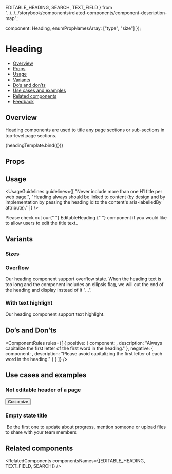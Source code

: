  EDITABLE_HEADING,
  SEARCH,
  TEXT_FIELD
} from "../../../storybook/components/related-components/component-description-map";

  component: Heading,
  enumPropNamesArray: ["type", "size"]
});

<Meta
  title="Text/LegacyHeading"
  component={Heading}
  argTypes={metaSettings.argTypes}
  decorators={metaSettings.decorators}
/>

<!--- Component template -->


<!--- Component documentation -->

# Heading

- [Overview](#overview)
- [Props](#props)
- [Usage](#usage)
- [Variants](#variants)
- [Do’s and don’ts](#dos-and-donts)
- [Use cases and examples](#use-cases-and-examples)
- [Related components](#related-components)
- [Feedback](#feedback)

## Overview

Heading components are used to title any page sections or sub-sections in top-level page sections.

<Canvas>
  <Story name="Overview" args={{ value: "Hello world" }}>
    {headingTemplate.bind({})}
  </Story>
</Canvas>

## Props

<ArgsTable story="Overview" />

## Usage

<UsageGuidelines
  guidelines={[
    "Never include more than one H1 title per web page.",
    "Heading always should be linked to content (by design and by implementation by passing the heading id to the content's aria-labelledBy attribute)."
  ]}
/>

<Tip title="Not what you were looking for?">
  Please check out our{" "}
  <Link href="/?path=/docs/inputs-editableheading--overview" withoutSpacing>
    EditableHeading
  </Link>{" "}
  component if you would like to allow users to edit the title text..
</Tip>

## Variants

### Sizes

<Canvas>
  <Story name="Sizes">
    <div style={{ display: "flex", flexDirection: "column" }}>
      <Heading type={Heading.types.h1} value="Hello H1" />
      <Heading type={Heading.types.h1} value="Hello H1 medium" size="medium" />
      <Heading type={Heading.types.h2} value="Hello H2" />
      <Heading type={Heading.types.h2} value="Hello H2 small" size="small" />
      <Heading type={Heading.types.h3} value="Hello H3" />
      <Heading type={Heading.types.h4} value="Suggest Edit H4" suggestEditOnHover />
      <Heading type={Heading.types.h5} value="H5 with tooltip" nonEllipsisTooltip="Click to edit" />
    </div>
  </Story>
</Canvas>

### Overflow

Our heading component support overflow state.
When the heading text is too long and the component includes an ellipsis flag, we will cut the end of the heading and display instead of it "...".

<Canvas>
  <Story name="Overflow">
    <div style={{ display: "flex", flexDirection: "column", width: "70%" }}>
      <Heading
        type={Heading.types.h2}
        value="Heading without overflow heading without overflow heading without overflow"
        ellipsis={false}
        nonEllipsisTooltip="Non ellipsis tooltip"
      />
      <Heading
        type={Heading.types.h2}
        value="Heading with overflow heading with overflow heading with overflow heading with overflow heading with overflow"
        ellipsis
        nonEllipsisTooltip="Non ellipsis tooltip (this tooltip is not shown since overflow)"
      />
      <div>
        <Heading
          type={Heading.types.h2}
          value="Heading with overflow when text is longer then 2 lines heading with overflow when text is longer then 2 lines heading with overflow when text is longer then 2 lines"
          ellipsisMaxLines={2}
          nonEllipsisTooltip="Non ellipsis tooltip (this tooltip is not shown since overflow)"
        />
      </div>
    </div>
  </Story>
</Canvas>

### With text highlight

Our heading component support text highlight.

<Canvas>
  <Story name="Text Highlight">
    <div style={{ display: "flex", flexDirection: "column", width: "70%" }}>
      <Heading
        type={Heading.types.h2}
        highlightTerm="heading highlight"
        value="Heading with highlight text heading with highlight text without overflow"
        ellipsis={false}
        nonEllipsisTooltip="Tooltip when no overflow"
      />
      <Heading
        type={Heading.types.h2}
        highlightTerm="heading highlight"
        value="Heading with highlight text heading with highlight text heading with highlight text heading with highlight text"
        nonEllipsisTooltip="Non ellipsis tooltip (this tooltip is not shown since overflow)"
      />
      <Heading
        type={Heading.types.h2}
        highlightTerm="heading highlight"
        value="Heading with highlight text when text is longer then 2 lines heading with overflow when text is longer then 2 lines heading with overflow when text is longer then 2 lines"
        ellipsisMaxLines={2}
      />
    </div>
  </Story>
</Canvas>

## Do’s and Don’ts

<ComponentRules
  rules={[
    {
      positive: {
        component: <Heading value="Hello world" />,
        description: "Always capitalize the first letter of the first word in the heading."
      },
      negative: {
        component: <Heading value="Hello World" />,
        description: "Please avoid capitalizing the first letter of each word in the heading."
      }
    }
  ]}
/>

## Use cases and examples

### Not editable header of a page

<Canvas>
  <Story name="Not editable header of a page">
    <div style={{ width: "100%" }}>
      <Heading type={Heading.types.h1} value="My Work" id="my-work-id" />
      <Divider />
      <div
        className={styles["page-header_commands"]}
        style={{ display: "flex", alignItems: "center" }}
        aria-labelledby="my-work-id"
      >
        <Search wrapperClassName={styles["page-header_search"]} placeholder="Search" />
        <Checkbox label="Hide done items" checked />
        <Button leftIcon={Custom} kind={Button.kinds.TERTIARY}>
          Customize
        </Button>
      </div>
    </div>
  </Story>
</Canvas>

### Empty state title

<Canvas>
  <Story name="Empty state title">
    <div className={styles["empty-state-container"]} aria-labelledby="empty-state-id">
      <img style={{ width: "290px" }} src={emptyStateExample} alt="" />
      <Heading type={Heading.types.h2} id="empty-state-id" value="No updates yet for this item" />
      <span style={{ width: "50%", textAlign: "center" }}>
        Be the first one to update about progress, mention someone or upload files to share with your team members
      </span>
    </div>
  </Story>
</Canvas>

## Related components

<RelatedComponents componentsNames={[EDITABLE_HEADING, TEXT_FIELD, SEARCH]} />
